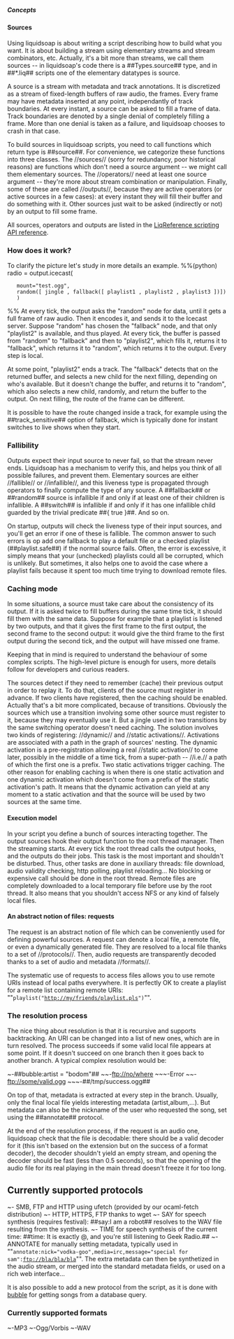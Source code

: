 =====Concepts=====

====Sources====

Using liquidsoap is about writing a script describing how to build what you want. It is about building a stream using elementary streams and stream combinators, etc. Actually, it's a bit more than streams, we call them sources -- in liquidsoap's code there is a ##Types.source## type, and in ##*.liq## scripts one of the elementary datatypes is source.

A source is a stream with metadata and track annotations. It is discretized as a stream of fixed-length buffers of raw audio, the frames. Every frame may have metadata inserted at any point, independantly of track boundaries. At every instant, a source can be asked to fill a frame of data. Track boundaries are denoted by a single denial of completely filling a frame. More than one denial is taken as a failure, and liquidsoap chooses to crash in that case.

To build sources in liquidsoap scripts, you need to call functions which return type is ##source##. For convenience, we categorize these functions into three classes. The //sources// (sorry for redundancy, poor historical reasons) are functions which don't need a source argument -- we might call them elementary sources. The //operators// need at least one source argument -- they're more about stream combination or manipulation. Finally, some of these are called //outputs//, because they are active operators (or active sources in a few cases): at every instant they will fill their buffer and do something with it. Other sources just wait to be asked (indirectly or not) by an output to fill some frame.

All sources, operators and outputs are listed in the [[LiqReference scripting API reference]].

===How does it work?===

To clarify the picture let's study in more details an example.
%%(python)
radio = output.icecast(
	mount="test.ogg",
	random([ jingle , fallback([ playlist1 , playlist2 , playlist3 ])])
	)
%%
At every tick, the output asks the "random" node for data, until it gets a full frame of raw audio. Then it encodes it, and sends it to the Icecast server. Suppose "random" has chosen the "fallback" node, and that only "playlist2" is available, and thus played. At every tick, the buffer is passed from "random" to "fallback" and then to "playlist2", which fills it, returns it to "fallback", which returns it to "random", which returns it to the output. Every step is local.

At some point, "playlist2" ends a track. The "fallback" detects that on the returned buffer, and selects a new child for the next filling, depending on who's available. But it doesn't change the buffer, and returns it to "random", which also selects a new child, randomly, and return the buffer to the output. On next filling, the route of the frame can be different.

It is possible to have the route changed inside a track, for example using the ##track_sensitive## option of fallback, which is typically done for instant switches to live shows when they start.

===Fallibility===

Outputs expect their input source to never fail, so that the stream never ends. Liquidsoap has a mechanism to verify this, and helps you think of all possible failures, and prevent them. Elementary sources are either //fallible// or //infallible//, and this liveness type is propagated through operators to finally compute the type of any source. A ##fallback## or ##random## source is infallible if and only if at least one of their children is infallible. A ##switch## is infallible if and only if it has one infallible child guarded by the trivial predicate ##{ true }##. And so on.

On startup, outputs will check the liveness type of their input sources, and you'll get an error if one of these is fallible. The common answer to such errors is op add one fallback to play a default file or a checked playlist (##playlist.safe##) if the normal source fails. Often, the error is excessive, it simply means that your (unchecked) playlists could all be corrupted, which is unlikely. But sometimes, it also helps one to avoid the case where a playlist fails because it spent too much time trying to download remote files.

===Caching mode===

In some situations, a source must take care about the consistency of its output. If it is asked twice to fill buffers during the same time tick, it should fill them with the same data. Suppose for example that a playlist is listened by two outputs, and that it gives the first frame to the first output, the second frame to the second output: it would give the third frame to the first output during the second tick, and the output will have missed one frame.

Keeping that in mind is required to understand the behaviour of some complex scripts. The high-level picture is enough for users, more details follow for developers and curious readers.

The sources detect if they need to remember (cache) their previous output in order to replay it. To do that, clients of the source must register in advance. If two clients have registered, then the caching should be enabled. Actually that's a bit more complicated, because of transitions. Obviously the sources which use a transition involving some other source must register to it, because they may eventually use it. But a jingle used in two transitions by the same switching operator doesn't need caching. The solution involves two kinds of registering: //dynamic// and //static activations//. Activations are associated with a path in the graph of sources' nesting. The dynamic activation is a pre-registration allowing a real //static activation// to come later, possibly in the middle of a time tick, from a super-path -- //i.e.// a path of which the first one is a prefix. Two static activations trigger caching. The other reason for enabling caching is when there is one static activation and one dynamic activation which doesn't come from a prefix of the static activation's path. It means that the dynamic activation can yield at any moment to a static activation and that the source will be used by two sources at the same time.

====Execution model====

In your script you define a bunch of sources interacting together. The output sources hook their output function to the root thread manager. Then the streaming starts. At every tick the root thread calls the output hooks, and the outputs do their jobs. This task is the most important and shouldn't be disturbed. Thus, other tasks are done in auxiliary threads: file download, audio validity checking, http polling, playlist reloading... No blocking or expensive call should be done in the root thread. Remote files are completely downloaded to a local temporary file before use by the root thread. It also means that you shouldn't access NFS or any kind of falsely local files.

====An abstract notion of files: requests====

The request is an abstract notion of file which can be conveniently used for defining powerful sources. A request can denote a local file, a remote file, or even a dynamically generated file. They are resolved to a local file thanks to a set of //protocols//. Then, audio requests are transparently decoded thanks to a set of audio and metadata //formats//.

The systematic use of requests to access files allows you to use remote URIs instead of local paths everywhere. It is perfectly OK to create a playlist for a remote list containing remote URIs: ""<code>playlist("http://my/friends/playlist.pls")</code>"".

===The resolution process===

The nice thing about resolution is that it is recursive and supports backtracking. An URI can be changed into a list of new ones, which are in turn resolved. The process succeeds if some valid local file appears at some point. If it doesn't succeed on one branch then it goes back to another branch. A typical complex resolution would be:

~-##bubble:artist = "bodom"##
~~-[[ftp://no/where]]
~~~-Error
~~-[[ftp://some/valid.ogg]]
~~~-##/tmp/success.ogg##

On top of that, metadata is extracted at every step in the branch. Usually, only the final local file yields interesting metadata (artist,album,...). But metadata can also be the nickname of the user who requested the song, set using the ##annotate## protocol.

At the end of the resolution process, if the request is an audio one, liquidsoap check that the file is decodable: there should be a valid decoder for it (this isn't based on the extension but on the success of a format decoder), the decoder shouldn't yield an empty stream, and opening the decoder should be fast (less than 0.5 seconds), so that the opening of the audio file for its real playing in the main thread doesn't freeze it for too long.

==Currently supported protocols==

~- SMB, FTP and HTTP using ufetch (provided by our ocaml-fetch distribution)
~- HTTP, HTTPS, FTP thanks to wget
~- SAY for speech synthesis (requires festival): ##say:I am a robot## resolves to the WAV file resulting from the synthesis.
~- TIME for speech synthesis of the current time: ##time: It is exactly @, and you're still listening to Geek Radio.##
~- ANNOTATE for manually setting metadata, typically used in ""<code>annotate:nick="vodka-goo",media=irc,message="special for sam":ftp://bla/bla/bla</code>"". The extra metadata can then be synthetized in the audio stream, or merged into the standard metadata fields, or used on a rich web interface...

It is also possible to add a new protocol from the script, as it is done with [[bubble]] for getting songs from a database query.

===Currently supported formats===

~-MP3
~-Ogg/Vorbis
~-WAV